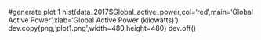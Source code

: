 #generate plot 1
hist(data_2017$Global_active_power,col='red',main='Global Active Power',xlab='Global Active Power (kilowatts)')
dev.copy(png,'plot1.png',width=480,height=480)
dev.off()
